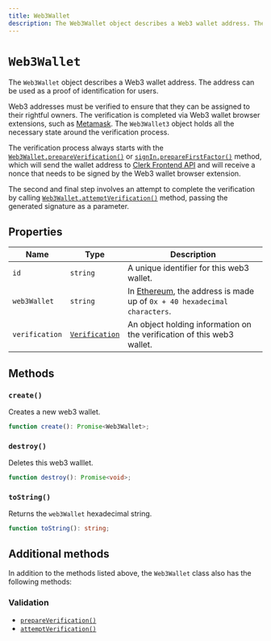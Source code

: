 ```yaml
---
title: Web3Wallet
description: The Web3Wallet object describes a Web3 wallet address. The address can be used as a proof of identification for users.
---
```


# `Web3Wallet`

The `Web3Wallet` object describes a Web3 wallet address. The address can be used as a proof of identification for users.

Web3 addresses must be verified to ensure that they can be assigned to their rightful owners. The verification is completed via Web3 wallet browser extensions, such as [Metamask](https://metamask.io/). The `Web3Wallet3` object holds all the necessary state around the verification process.

The verification process always starts with the [`Web3Wallet.prepareVerification()`](/docs/references/javascript/web3-wallet/verification#prepare-verification) or [`signIn.prepareFirstFactor()`](/docs/references/javascript/sign-in/first-factor#prepare-first-factor) method, which will send the wallet address to [Clerk Frontend API](https://clerk.com/docs/reference/frontend-api) and will receive a nonce that needs to be signed by the Web3 wallet browser extension.

The second and final step involves an attempt to complete the verification by calling [`Web3Wallet.attemptVerification()`](/docs/references/javascript/web3-wallet/verification#attempt-verification) method, passing the generated signature as a parameter.

## Properties

| Name | Type | Description |
| --- | --- | --- |
| `id` | `string` | A unique identifier for this web3 wallet. |
| `web3Wallet` | `string` | In [Ethereum](https://docs.metamask.io/guide/common-terms.html#address-public-key), the address is made up of `0x + 40 hexadecimal characters`. |
| `verification` | [`Verification`](/docs/references/javascript/verification) | An object holding information on the verification of this web3 wallet. |

## Methods

### `create()`

Creates a new web3 wallet.

```typescript
function create(): Promise<Web3Wallet>;
```

### `destroy()`

Deletes this web3 walllet.

```typescript
function destroy(): Promise<void>;
```

### `toString()`

Returns the `web3Wallet` hexadecimal string.

```typescript
function toString(): string;
```

## Additional methods

In addition to the methods listed above, the `Web3Wallet` class also has the following methods:

### Validation

*   [`prepareVerification()`](/docs/references/javascript/web3-wallet/verification#prepare-verification)
*   [`attemptVerification()`](/docs/references/javascript/web3-wallet/verification#attempt-verification)
